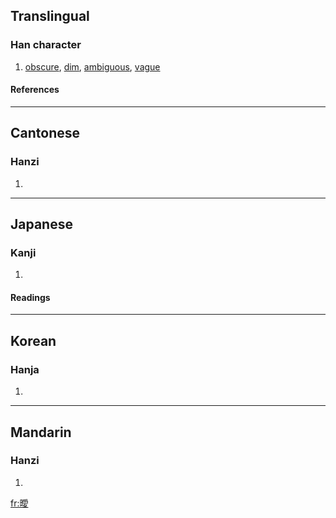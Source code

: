 {{see|暧}}

==Translingual==
===Han character===
{{Han char|rn=72|rad=日|as=13|sn=17|four=6204<sub>7</sub>|canj=日月月水 (ABBE)|ids=⿰[[日]][[愛]]}}
# [[obscure]], [[dim]], [[ambiguous]], [[vague]]
====References====
{{Han ref|kx=0500.380|dkj=14206|dj=0871.040|hdz=21538.170|uh=66D6|ud=26326|bh=C0C7|bd=49351}}

----

==Cantonese==
===Hanzi===
{{yue-hanzi|jyut=|y=oi3}}
# {{defn|Cantonese}}

----
==Japanese==
===Kanji===
{{ja-kanji|grade=|rs=日13}}
# {{defn|Japanese}} 
====Readings====
{{ja-readings|on=[[あい]] (ai)|kun=[[くらい]] (kurai)}}

----
==Korean==
===Hanja===
{{ko-hanja|hangeul=애|eumhun=|rv=ae|mr=ae|y=ay}}
# {{defn|Korean}}

----
==Mandarin==
===Hanzi===
{{cmn-hanzi|sim=暧|pin=[[ài]] (ai4)|wg=ai<sup>4</sup>}}
# {{defn|Mandarin}}

[[fr:曖]]
